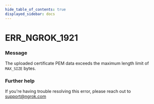 ```yaml
---
hide_table_of_contents: true
displayed_sidebar: docs
---
```



# ERR_NGROK_1921

### Message

The uploaded certificate PEM data exceeds the maximum length limit of `MAX_SIZE` bytes.

### Further help

If you're having trouble resolving this error, please reach out to [support@ngrok.com](mailto:support@ngrok.com?subject=Help%20with%20ERR_NGROK_1921)

<ErrorDetails error="err_ngrok_1921" />
